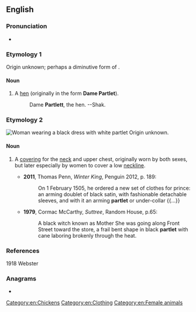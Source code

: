 ==English==

===Pronunciation===
* {{a|UK}} {{IPA|/ˈpɑːtlət/|lang=en}}

===Etymology 1===
Origin unknown; perhaps a diminutive form of {{m|en|pert}}.

====Noun====
{{en-noun}}

# {{lb|en|now|_|rare|archaic}} A [[hen]] (originally in the form '''Dame Partlet'''). {{defdate|from 14th c.}}
#: Dame '''Partlett''', the hen. --Shak.

===Etymology 2===
[[File:Circle_of_Pieter_Pourbus_Portrait_of_a_Woman_in_a_Black_Dress.jpg|thumb|Woman wearing a black dress with white partlet]]
Origin unknown.

====Noun====
{{en-noun}}

# {{lb|en|now|_|historical|or|archaic}} A [[covering]] for the [[neck]] and upper chest, originally worn by both sexes, but later especially by women to cover a low [[neckline]]. {{defdate|from 16th c.}}
#* '''2011''', Thomas Penn, ''Winter King'', Penguin 2012, p. 189:
#*: On 1 February 1505, he ordered a new set of clothes for prince: an arming doublet of black satin, with fashionable detachable sleeves, and with it an arming '''partlet''' or under-collar {{...}}
#* '''1979''', Cormac McCarthy, ''Suttree'', Random House, p.65:
#*: A black witch known as Mother She was going along Front Street toward the store, a frail bent shape in black '''partlet''' with cane laboring brokenly through the heat.

===References===
1918 Webster

===Anagrams===
* {{anagrams|en|Platter|platter|prattle}}

[[Category:en:Chickens]]
[[Category:en:Clothing]]
[[Category:en:Female animals]]